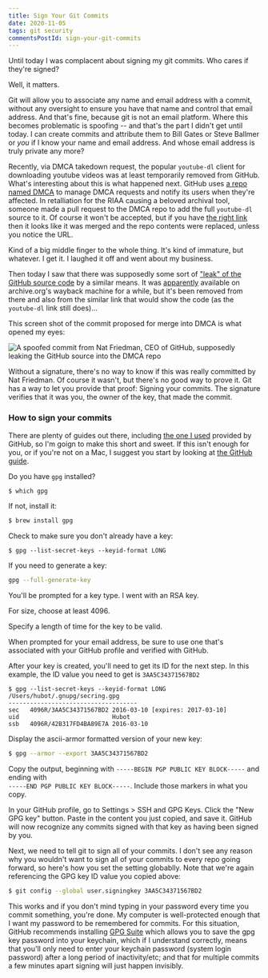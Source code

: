 ```yaml
---
title: Sign Your Git Commits
date: 2020-11-05
tags: git security
commentsPostId: sign-your-git-commits
---
```


Until today I was complacent about signing my git commits. Who cares if they're signed?

Well, it matters.

Git will allow you to associate any name and email address with a commit, without any oversight to ensure you have that name and control that email address. And that's fine, because git is not an email platform. Where this becomes problematic is spoofing -- and that's the part I didn't get until today. I can create commits and attribute them to Bill Gates or Steve Ballmer or _you_ if I know your name and email address. And whose email address is truly private any more?

Recently, via DMCA takedown request, the popular `youtube-dl` client for downloading youtube videos was at least temporarily removed from GitHub. What's interesting about this is what happened next. GitHub uses [a repo named DMCA](https://github.com/github/dmca) to manage DMCA requests and notify its users when they're affected. In retalliation for the RIAA causing a beloved archival tool, someone made a pull request to the DMCA repo to add the full `youtube-dl` source to it. Of course it won't be accepted, but if you have [the right link](https://github.com/github/dmca/tree/416da574ec0df3388f652e44f7fe71b1e3a4701f) then it looks like it was merged and the repo contents were replaced, unless you notice the URL.

Kind of a big middle finger to the whole thing. It's kind of immature, but whatever. I get it. I laughed it off and went about my business.

Then today I saw that there was supposedly some sort of ["leak" of the GitHub source code](https://www.reddit.com/r/programming/comments/joa39m/github_source_code_leaked_online/) by a similar means. It was [apparently](https://www.reddit.com/r/DataHoarder/comments/jnzxmd/someone_pushed_github_source_code_to_their_dmca/gb5unub/) available on archive.org's wayback machine for a while, but it's been removed from there and also from the similar link that would show the code (as the `youtube-dl` link still does)...

This screen shot of the commit proposed for merge into DMCA is what opened my eyes:

![A spoofed commit from Nat Friedman, CEO of GitHub, supposedly leaking the GitHub source into the DMCA repo](images/github-spoof.png)

Without a signature, there's no way to know if this was really committed by Nat Friedman. Of course it wasn't, but there's no good way to prove it. Git has a way to let you provide that proof: Signing your commits. The signature verifies that it was you, the owner of the key, that made the commit.

### How to sign your commits

There are plenty of guides out there, including [the one I used][guide] provided by GitHub, so I'm goign to make this short and sweet. If this isn't enough for you, or if you're not on a Mac, I suggest you start by looking at [the GitHub guide][guide].

Do you have `gpg` installed?

```bash
$ which gpg
```

If not, install it:

```bash
$ brew install gpg
```

Check to make sure you don't already have a key:

```
$ gpg --list-secret-keys --keyid-format LONG
```

If you need to generate a key:

```bash
gpg --full-generate-key
```

You'll be prompted for a key type. I went with an RSA key.

For size, choose at least 4096.

Specify a length of time for the key to be valid.

When prompted for your email address, be sure to use one that's associated with your GitHub profile and verified with GitHub.

After your key is created, you'll need to get its ID for the next step. In this example, the ID value you need to get is `3AA5C34371567BD2`

```
$ gpg --list-secret-keys --keyid-format LONG
/Users/hubot/.gnupg/secring.gpg
------------------------------------
sec   4096R/3AA5C34371567BD2 2016-03-10 [expires: 2017-03-10]
uid                          Hubot
ssb   4096R/42B317FD4BA89E7A 2016-03-10
```

Display the ascii-armor formatted version of your new key:

```bash
$ gpg --armor --export 3AA5C34371567BD2
```

Copy the output, beginning with `-----BEGIN PGP PUBLIC KEY BLOCK-----` and ending with<br/> `-----END PGP PUBLIC KEY BLOCK-----`. Include those markers in what you copy.

In your GitHub profile, go to Settings > SSH and GPG Keys. Click the "New GPG key" button. Paste in the content you just copied, and save it. GitHub will now recognize any commits signed with that key as having been signed by you.

Next, we need to tell git to sign all of your commits. I don't see any reason why you wouldn't want to sign all of your commits to every repo going forward, so here's how you set the setting globablly. Note that we're again referencing the GPG key ID value you copied above:

```bash
$ git config --global user.signingkey 3AA5C34371567BD2
```

This works and if you don't mind typing in your password every time you commit something, you're done. My computer is well-protected enough that I want my password to be remembered for commits. For this situation, GitHub recommends installing [GPG Suite](https://gpgtools.org/) which allows you to save the gpg key password into your keychain, which if I understand correctly, means that you'll only need to enter your keychain password (system login password) after a long period of inactivity/etc; and that for multiple commits a few minutes apart signing will just happen invisibly.


[guide]: https://docs.github.com/en/free-pro-team@latest/github/authenticating-to-github/managing-commit-signature-verification
